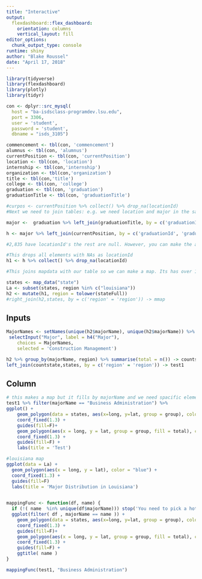 ```yaml
---
title: "Interactive"
output: 
  flexdashboard::flex_dashboard:
    orientation: columns
    vertical_layout: fill
editor_options: 
  chunk_output_type: console
runtime: shiny
author: "Blake Roussel"
date: "April 17, 2018"
---
```


```r
library(tidyverse)
library(flexdashboard)
library(plotly)
library(tidyr)
```



```r
con <- dplyr::src_mysql(
  host = "ba-isdsclass-programdev.lsu.edu",
  port = 3306,
  user = 'student',
  password = 'student',
  dbname = "isds_3105") 

```




```r
commencement <- tbl(con, 'commencement')
alumnus <- tbl(con, 'alumnus')
currentPosition <- tbl(con, 'currentPosition')
location <- tbl(con, 'location')
internship <- tbl(con,'internship')
organization <- tbl(con,'organization')
title <- tbl(con,'title')
college <- tbl(con, 'college')
graduation <- tbl(con, 'graduation')
graduationTitle <- tbl(con, 'graduationTitle')


```

```r
#curpos <- currentPosition %>% collect() %>% drop_na(locationId) 
#Next we need to join tables: e.g. we need location and major in the same table. Also we get that we need to merge it with map data so we can plot. 

```

```r
major <-  graduation %>% left_join(graduationTitle, by = c('graduationId', 'graduationId')) %>% left_join(title, by = c('idTitle', 'idTitle')) %>% select(graduationId, majorName)

h <- major %>% left_join(currentPosition, by = c('graduationId', 'graduationId')) %>% select(graduationId, majorName, locationId) %>% left_join(location, by =c('locationId', 'locationId')) 

#2,835 have locationId's the rest are null. However, you can make the assumption to the organizationId accordingly. 
```

```r
#This drops all elements with NAs as locationId
h1 <- h %>% collect() %>% drop_na(locationId)

```

```r
#This joins mapdata with our table so we can make a map. Its has over 1 million element though so im not sure if its 100% correct.

states <- map_data("state")
La <- subset(states, region %in% c("louisiana"))
h2 <- mutate(h1, region = tolower(stateFull)) 
#right_join(h2,states, by = c('region' = 'region')) -> mmap


```

Inputs {.sidebar}
-------------------------------------

```r
MajorNames <- setNames(unique(h2$majorName), unique(h2$majorName)) %>% as.list()
 selectInput("Major", label = h4("Major"), 
    choices = MajorNames, 
    selected = 'Construction Management')


```
```r
h2 %>% group_by(majorName, region) %>% summarise(total = n()) -> countstate
left_join(countstate,states, by = c('region' = 'region')) -> test1

```

 
Column {data-width=650}
-----------------------------------------------------------------------
```r
# this makes a map but it fills by majorName and we need spacific elements of majorName like: 'Construction Management' or 'Petroleum Engineering' if some knows how to?
test1 %>% filter(majorName == "Business Administration") %>%
ggplot() + 
    geom_polygon(data = states, aes(x=long, y=lat, group = group), color = "black") +
    coord_fixed(1.3) +
    guides(fill=F)+
    geom_polygon(aes(x = long, y = lat, group = group, fill = total), color = "black") + 
    coord_fixed(1.3) +
    guides(fill=F) +
    labs(title = 'Test')

```



```r
#louisiana map
ggplot(data = La) + 
  geom_polygon(aes(x = long, y = lat), color = "blue") + 
  coord_fixed(1.3) +
  guides(fill=F)
  labs(title = 'Major Distribution in Louisiana') 
    
```

```r
mappingFunc <- function(df, name) {
  if (!( name  %in% unique(df$majorName))) stop('You need to pick a hotel within those avaialble in the dataset')
  ggplot(filter( df , majorName == name )) +
    geom_polygon(data = states, aes(x=long, y=lat, group = group), color = "black") +
    coord_fixed(1.3) +
    guides(fill=F)+
    geom_polygon(aes(x = long, y = lat, group = group, fill = total), color = "black") + 
    coord_fixed(1.3) +
    guides(fill=F) +
    ggtitle( name )
}

mappingFunc(test1, "Business Administration")
```




